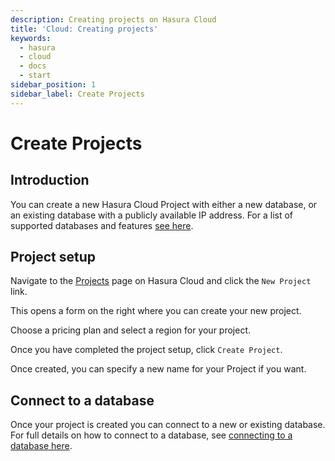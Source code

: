 ```yaml
---
description: Creating projects on Hasura Cloud
title: 'Cloud: Creating projects'
keywords:
  - hasura
  - cloud
  - docs
  - start
sidebar_position: 1
sidebar_label: Create Projects
---
```



# Create Projects

<ProductBadge free pro ee />

## Introduction

You can create a new Hasura Cloud Project with either a new database, or an existing database with a publicly available
IP address. For a list of supported databases and features [see here](/databases/feature-support.mdx).

## Project setup

Navigate to the [Projects](https://cloud.hasura.io/projects) page on Hasura Cloud and click the `New Project` link.

This opens a form on the right where you can create your new project.

Choose a pricing plan and select a region for your project.

<Thumbnail src="/img/projects/create-project.png" alt="Create new project in Hasura Console" width="900px" />

Once you have completed the project setup, click `Create Project`.

Once created, you can specify a new name for your Project if you want.

## Connect to a database

Once your project is created you can connect to a new or existing database. For full details on how to connect to a
database, see [connecting to a database here](/databases/overview.mdx).
